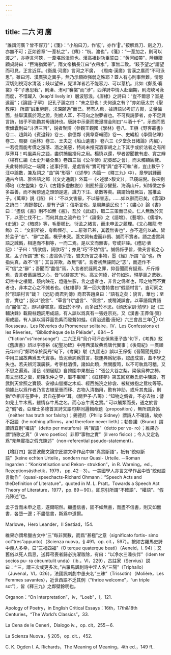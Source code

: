 ```yaml
---
---
---
```

title: 二六 河 廣
---




“誰謂河廣？曾不容刀”；《箋》：“小船曰刀，作‘舠’，亦作‘𦩍’。”按解爲刀、劍之刀，亦無不可；正如首章“一葦杭之”，《傳》：“杭、渡也”，《箋》：“一葦加之，則可以渡之”，亦極言河狹，一葦堪爲津梁也。漢高祖封功臣誓曰：“黄河如帶”，陸機贈顧貞詩曰：“巨海猶縈帶”，隋文帝稱長江曰“衣帶水”，事無二致。“跂予望之”謂望而可見，正言近耳。《衛風·河廣》言河之不廣， 《周南·漢廣》言漢之廣而“不可泳思”。雖曰河、漢廣狹之異乎，無乃示願欲强弱之殊耶？蓋人有心則事無難，情思深切則視河水清淺；歧以望宋，覺洋洋者若不能容刀、可以葦杭。此如《鄭風·褰裳》中“子惠思我”，則溱、洧可“褰裳”而“涉”，西洋詩中情人赴幽期，則海峽可泳而度，不惜躍入（leap’d lively in）層波怒浪。《唐棣》之詩曰：“豈不爾思？室是遠而”；《論語·子罕》 記孔子論之曰：“未之思也！夫何遠之有？”亦如唐太宗《聖教序》 所謂“誠重勞輕，求深願過”而已。苟有人焉，據詩語以考訂方輿，丈量幅面，益舉漢廣於河之證，則痴人耳，不可向之説夢者也。不可與説夢者，亦不足與言詩，惜乎不能勸其毋讀詩也。唐詩中示豪而撒漫揮金則曰“斗酒十千”，示貧而悉索傾囊則曰“斗酒三百”，説者聚辯（參觀王觀國《學林》卷八、王楙《野客叢書》 卷二、趙與時《賓退録》卷三、俞德鄰《佩韋齋輯聞》卷一、史繩祖《學齋佔嗶》卷二、周嬰《巵林》卷三、王夫之《船山遺書》 卷六三《夕堂永日緒論》内編），一若從而能考價之漲落、酒之美惡，特尚未推究酒家胡之上下其手或於沽者之有所厚薄耳！吟風弄月之語，盡供捕風撈月之用。楊慎以還，學者習聞數有虚、實之辨（楊有仁編《太史升菴全集》卷四三論《公羊傳》記葵邱之會），而未觸類圓覽。夫此特修詞之一端爾；述事抒情，是處皆有“實可稽”與“虚不可執”者，豈止數乎？汪中論數，兼及詞之 “曲”與“形容”（《述學》内篇一《釋三九》中），章學誠踵而通古今語、雅俗語之郵（《文史通義》外篇一《<述學>駁文》），已窺端倪。後來劉師培（《左盥集》卷八《古籍多虚數説》）則囿於量沙擢髮、海滴山斤，知博徵之多多益善，而不解傍通之頭頭是道，識力下汪、章數等矣。竊謂始發厥旨，當推孟子。《萬章》説《詩》 曰：“不以文害辭，不以辭害志。……如以辭而已矣，《雲漢》之詩曰：‘周餘黎民，靡有孑遺’；信斯言也，是周無遺民也！”；《盡心》論《書》曰：“盡信《書》則不如無《書》，吾於《武成》，取二三策而已矣。仁人無敵於天下，以至仁伐不仁，而何其血之流杵也？”《論衡》之《語增》、《藝增》、《儒增》，《史通》之《暗惑》等，毛舉櫛比，衍孟之緒言，而未申孟之藴理。《文心雕龍·夸飾》云： “文辭所被，夸飾恒存。……辭雖已甚，其義無害也”，亦不道何以故。皆於孟子“志”、“辭”之義，概乎未究。蓋文詞有虚而非僞、誠而不實者。語之虚實與語之誠僞，相連而不相等，一而二焉。是以文而無害，夸或非誣。《禮記·表記》：“子曰：‘情欲信，詞欲巧’”；亦見“巧”不妨“信”。誠僞係乎旨，徵夫言者之心意，孟子所謂“志”也；虚實係乎指，驗夫所言之事物，墨《經》所謂 “合”也。所指失真，故不“信”；其旨非欺，故無“害”。言者初無誣罔之“志”，而造作不可“信”之“辭”；吾聞而“盡信”焉，入言者於誣罔之罪，抑吾聞而有疑焉、斤斤辯焉，責言者蓄誣罔之心，皆“以辭害志”也。高文何綺，好句如珠，現夢裏之悲歡，幻空中之樓閣，鏡内映花，燈邊生影，言之虚者也，非言之僞者也，叩之物而不實者也，非本之心之不誠者也。《紅樓夢》第一回大書特書曰“假語村言”，豈可同之於“誑語村言”哉？《史記·商君列傳》商君答趙良曰：“語有之矣：貌言，華也；至言，實也”；設以“貌言”、“華言”代“虚言”、“假言”，或稍減誤會。以華語爲實語而“盡信”之，即以辭害意，或出於不學，而多出於不思。《顔氏家訓·勉學》記《三輔決録》載殿柱題詞用成語，有人誤以爲真有一張姓京兆，又《漢書·王莽傳·贊》用成語，有人誤以爲莽面色紫而發聱如蛙。《資治通鑑·唐紀》六三會昌三年① Cf. Rousseau，Les Rêveries du Promeneur solitaire，IV，Les Confessions et les Rêveries，“Bibliothèque de la Pléiade”，684－5（“fiction”vs“mensonge”）.二六正月“烏介可汗走保黑車子族”句下，《考異》駁《舊唐書》誤以李德裕《紀聖功碑》中用西漢故典爲唐代實事；《後周紀》一廣順元年四月“鄭珙卒於契丹”句下，《考異》駁《九國志》誤以王保衡《晉陽聞見録》中用三國故典爲五代實事。皆泥華詞爲質言，視運典爲紀事，認虚成實，蓋不學之失也。若夫辨河漢廣狹，考李杜酒價，諸如此類，無關腹笥，以不可執爲可稽，又不思之遍焉。潘岳《閑居賦》自誇園中果樹云：“張公大谷之梨，梁侯烏椑之柿，周文弱枝之棗，房陵朱仲之李，靡不畢殖”；《紅樓夢》第五回寫秦氏房中陳設，有武則天曾照之寶鏡、安禄山嘗擲之木瓜、經西施浣之紗衾、被紅娘抱之鴛枕等等。倘據此以爲作者乃言古植至晉而移、古物入清猶用，歎有神助，或斥其鬼話，則猶“丞相非在夢中，君自在夢中”耳。《關尹子·八籌》：“知物之僞者，不必去物；譬如見土牛木馬，雖情存牛馬之名，而心忘牛馬之實。” 可以觸類而長，通之於言之“僞”者。亞理士多德首言詩文語句非同邏輯命題（proposition），無所謂真僞（neither has truth nor falsity）；錫德尼（Philip Sidney）謂詩人不確語，故亦不誑語（he nothing affirms，and therefore never lieth）；勃魯諾（Bruno）謂讀詩宜别“權語”（detto per metafora）與“實語”（detto per ve- ro）；維果亦謂“詩歌之真”（il vero poetico）非即“事物之實”（il vero fisico）；今人又定名爲“羌無實指之假充陳述”（non-referential pseudo-statement）。

【增訂四】當世波蘭文論宗匠謂文學作品中無“真實斷語”，衹有“貌似斷語”（keine echten Urteile，sondern nur Quasi- Urteile. －Roman Ingarden：“Konkretisation und Rekon- struktion”，in R. Warning，ed.，Rezeptionsästhetik，1979， pp. 42－3）。一美國學人亦言文學作品中皆“貌似語言動作”（quasi-speechacts-Richard Ohmann：“Speech Acts and theDefinition of Literature”，quoted in M. L. Pratt，Towards a Speech Act Theory of Literature，1977，pp. 89－90）。即原引所謂“不確語”、“權語”、“假充陳述”也。

孟子含而未申之意，遂爾昭然。顧盡信書，固不如無書，而盡不信書，則又如無書，各墮一邊；不盡信書，斯爲中道爾。

Marlowe，Hero Leander，II Sestiad，154.

維果亦謂希臘古文中“三”每非實數，而爲“甚極”之意（significato fortis- simo col“tres”appunto）（Scienza nuova，§ 491，op. cit.，597）。按如古羅馬史詩中羡人多幸，曰“三福四福”（O terque quaterque beati）（Aeneid，I. 94）；又舊俗以死人爲忌，送葬弔喪者歸必洗濯祓除，有曰：“以净水三滌伙伴”（Idem ter socios pu- ra circumtulit unda）（ib.，VI，229），古註家（Servius）説曰：“‘三，謂三次或更多次。”古羅馬諷刺詩中淫人名“三陽”（Triphallo）（Juvenal，VI，026），法國諷刺劇中愚夫名“三昧”（Trissotin）（Molière，Les Femmes savantes），近世西語不乏其例（“thrice welcome”，“un triple sot”），皆《釋三九》之鄰壁餘明也。

Organon：“On Interpretation”，iv，“Loeb”，I，121.

Apology of Poetry，in English Critical Essays：16th，17th&18th Centuries，“The World’s Classics”，33.

La Cena de le Ceneri，Dialogo iv.，op. cit，255－6.

La Scienza Nuova，§ 205，op. cit.，452.

C. K. Ogden I. A. Richards，The Meaning of Meaning，4th ed.，149 ff..